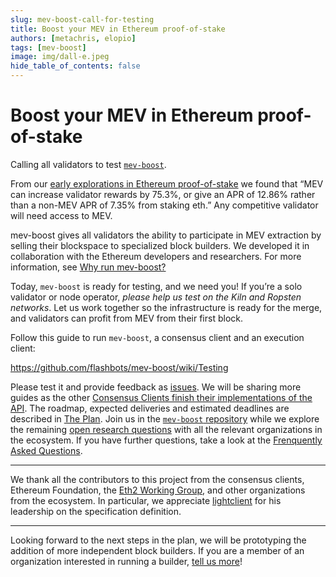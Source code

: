 ```yaml
---
slug: mev-boost-call-for-testing
title: Boost your MEV in Ethereum proof-of-stake
authors: [metachris, elopio]
tags: [mev-boost]
image: img/dall-e.jpeg
hide_table_of_contents: false
---
```


# Boost your MEV in Ethereum proof-of-stake

Calling all validators to test [`mev-boost`](https://github.com/flashbots/mev-boost).

<!--truncate-->

From our [early explorations in Ethereum proof-of-stake](https://writings.flashbots.net/mev-eth2) we found that “MEV can increase validator rewards by 75.3%, or give an APR of 12.86% rather than a non-MEV APR of 7.35% from staking eth.” Any competitive validator will need access to MEV.

mev-boost gives all validators the ability to participate in MEV extraction by selling their blockspace to specialized block builders. We developed it in collaboration with the Ethereum developers and researchers. For more information, see [Why run mev-boost?](https://writings.flashbots.net/why-run-mevboost/)

Today, `mev-boost` is ready for testing, and we need you! If you’re a solo validator or node operator, *please help us test on the Kiln and Ropsten networks*. Let us work together so the infrastructure is ready for the merge, and validators can profit from MEV from their first block.

Follow this guide to run `mev-boost`, a consensus client and an execution client:

https://github.com/flashbots/mev-boost/wiki/Testing

Please test it and provide feedback as [issues](https://github.com/flashbots/mev-boost/issues). We will be sharing more guides as the other [Consensus Clients finish their implementations of the API](https://github.com/flashbots/mev-boost#consensus-clients-implementation-status). The roadmap, expected deliveries and estimated deadlines are described in [The Plan](https://github.com/flashbots/mev-boost/wiki/The-Plan-(tm)). Join us in the [`mev-boost` repository](https://github.com/flashbots/mev-boost/) while we explore the remaining [open research questions](https://github.com/flashbots/mev-boost/wiki/Research#open-questions) with all the relevant organizations in the ecosystem. If you have further questions, take a look at the [Frenquently Asked Questions](https://github.com/flashbots/mev-boost/wiki/Frequently-Asked-Questions).

---

We thank all the contributors to this project from the consensus clients, Ethereum Foundation, the [Eth2 Working Group](https://writings.flashbots.net/announcing-eth2-working-group/), and other organizations from the ecosystem. In particular, we appreciate [lightclient](https://github.com/lightclient/) for his leadership on the specification definition.

---

Looking forward to the next steps in the plan, we will be prototyping the addition of more independent block builders. If you are a member of an organization interested in running a builder, [tell us more](https://github.com/flashbots/mev-boost/issues/145)!
